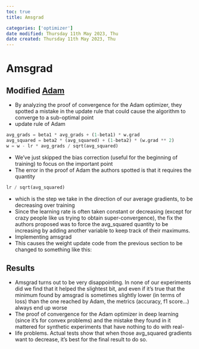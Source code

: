 ```yaml
---
toc: true
title: Amsgrad

categories: ['optimizer']
date modified: Thursday 11th May 2023, Thu
date created: Thursday 11th May 2023, Thu
---
```


# Amsgrad


## Modified [Adam](Adam.qmd)
- By analyzing the proof of convergence for the Adam optimizer, they spotted a mistake in the update rule that could cause the algorithm to converge to a sub-optimal point
- update rule of Adam
```python
avg_grads = beta1 * avg_grads + (1-beta1) * w.grad 
avg_squared = beta2 * (avg_squared) + (1-beta2) * (w.grad ** 2) 
w = w - lr * avg_grads / sqrt(avg_squared)
```
- We've just skipped the bias correction (useful for the beginning of training) to focus on the important point
- The error in the proof of Adam the authors spotted is that it requires the quantity
```python
lr / sqrt(avg_squared)
```
- which is the step we take in the direction of our average gradients, to be decreasing over training
- Since the learning rate is often taken constant or decreasing (except for crazy people like us trying to obtain super-convergence), the fix the authors proposed was to force the avg_squared quantity to be increasing by adding another variable to keep track of their maximums.
- Implementing amsgrad
- This causes the weight update code from the previous section to be changed to something like this:

## Results
- Amsgrad turns out to be very disappointing. In none of our experiments did we find that it helped the slightest bit, and even if it's true that the minimum found by amsgrad is sometimes slightly lower (in terms of loss) than the one reached by Adam, the metrics (accuracy, f1 score...) always end up worse
- The proof of convergence for the Adam optimizer in deep learning (since it's for convex problems) and the mistake they found in it mattered for synthetic experiments that have nothing to do with real-
- life problems. Actual tests show that when those avg_squared gradients want to decrease, it's best for the final result to do so.



